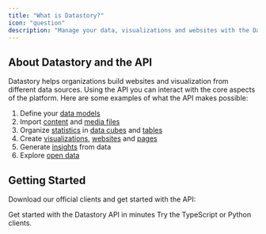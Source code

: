 ```yaml
---
title: "What is Datastory?"
icon: "question"
description: "Manage your data, visualizations and websites with the Datastory API."
---
```


## About Datastory and the API

Datastory helps organizations build websites and visualization from different data sources. Using the API you can interact with the core aspects of the platform. Here are some examples of what the API makes possible:

1. Define your [data models](/docs/schema)
2. Import [content](/docs/content) and [media files](/docs/content/media)
3. Organize [statistics](/docs/statistics) in [data cubes](/docs/statistics/cubes) and [tables](/docs/tables)
4. Create [visualizations](/docs/visualizations), [websites](/docs/websites) and [pages](/docs/pages)
5. Generate [insights](/docs/insights) from data
6. Explore [open data](/docs/open-data)

## Getting Started

Download our official clients and get started with the API:

<CardGroup cols={2}>

<Card title="Quickstart" icon="rocket" href="/docs/basics/quickstart">
  Get started with the Datastory API in minutes
</Card>

<Card title="Clients" icon="book" href="/docs/basics/clients">
  Try the TypeScript or Python clients.
</Card>

</CardGroup>
